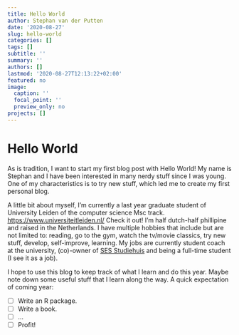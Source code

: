 ```yaml
---
title: Hello World
author: Stephan van der Putten
date: '2020-08-27'
slug: hello-world
categories: []
tags: []
subtitle: ''
summary: ''
authors: []
lastmod: '2020-08-27T12:13:22+02:00'
featured: no
image:
  caption: ''
  focal_point: ''
  preview_only: no
projects: []
---
```



# Hello World

As is tradition, I want to start my first blog post with Hello World! My name is Stephan and I have been interested in many nerdy stuff since I was young. One of my characteristics is to try new stuff, which led me to create my first personal blog. 

A little bit about myself, I'm currently a last year graduate student of University Leiden of the computer science Msc track. <https://www.universiteitleiden.nl/> Check it out! I'm half dutch-half phillipine and raised in the Netherlands. 
I have multiple hobbies that include but are not limited to: reading, go to the gym, watch the tv/movie classics, try new stuff, develop, self-improve, learning.
My jobs are currently student coach at the university, (co)-owner of [SES Studiehuis](https://www.sesstudiehuis.nl) and being a full-time student (I see it as a job).


I hope to use this blog to keep track of what I learn and do this year. Maybe note down some useful stuff that I learn along the way. A quick expectation of coming year:

- [ ] Write an R package.
- [ ] Write a book.
- [ ] ...
- [ ] Profit!
